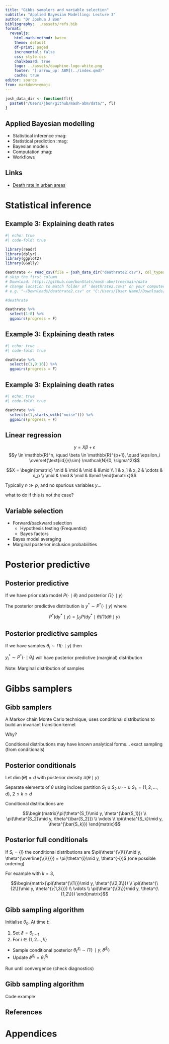 ```yaml
---
title: "Gibbs samplers and variable selection"
subtitle: "Applied Bayesian Modelling: Lecture 3"
author: "Dr Joshua J Bon"
bibliography: ../assets/refs.bib
format:
  revealjs:
    html-math-method: katex
    theme: default
    df-print: paged
    incremental: false 
    css: style.css
    chalkboard: true
    logo: ../assets/dauphine-logo-white.png
    footer: "[:arrow_up: ABM](../index.qmd)"
    cache: true
editor: source
from: markdown+emoji
---
```


```r

josh_data_dir <- function(fl){
  paste0("/Users/jbon/github/mash-abm/data/", fl)
}

```

## Applied Bayesian modelling

-   Statistical inference :mag:
-   Statistical prediction :mag:
-   Bayesian models
-   Computation :mag:
-   Workflows

::: callout-note
## Links 

- [Death rate in urban areas](https://github.com/bonStats/mash-abm/tree/main/data){target="_blank"}

:::

# Statistical inference

## Example 3: Explaining death rates


```r
#| echo: true
#| code-fold: true

library(readr)
library(dplyr)
library(ggplot2)
library(GGally)

deathrate <- read_csv(file = josh_data_dir("deathrate2.csv"), col_types = cols(col_skip(), col_guess()))
# skip the first column
# Download: https://github.com/bonStats/mash-abm/tree/main/data
# change location to match folder of 'deathrate2.csvs' on your computer
# e.g. "~/Downloads/deathrate2.csv" or "C:/Users/[User Name]/Downloads/deathrate2.csv"

#deathrate 

deathrate %>% 
  select(1:8) %>%
  ggpairs(progress = F)

```

## Example 3: Explaining death rates


```r
#| echo: true
#| code-fold: true

deathrate %>% 
  select(c(1,9:16)) %>%
  ggpairs(progress = F)

```

## Example 3: Explaining death rates


```r
#| echo: true
#| code-fold: true

deathrate %>% 
  select(c(1,starts_with("noise"))) %>%
  ggpairs(progress = F)

```

## Linear regression

$$y = X \beta + \epsilon$$
$$y \in \mathbb{R}^n, \quad \beta \in \mathbb{R}^{p+1}, \quad \epsilon_i \overset{\text{iid}}{\sim} \mathcal{N}(0, \sigma^2)$$

$$X = \begin{bmatrix}
  \mid  & \mid & \mid & &\mid \\
  1  & x_1 & x_2 & \cdots & x_p \\
  \mid  & \mid & \mid & &\mid
  \end{bmatrix}$$

Typically $n \gg p$, and no spurious variables $y$... 

what to do if this is not the case?

## Variable selection

- Forward/backward selection
  - Hypothesis testing (Frequentist)
  - Bayes factors
- Bayes model averaging
- Marginal posterior inclusion probabilities

# Posterior predictive

## Posterior predictive

If we have prior data model $P(\cdot\mid\theta)$ and posterior $\Pi(\cdot\mid y)$

The posterior predictive distribution is $y^\ast \sim P^\ast(\cdot\mid y)$ where

$$P^\ast (\mathrm{d}y^\ast \mid y) = \int_{\Theta}P(\mathrm{d}y^\ast\mid\theta) \Pi( \mathrm{d}\theta \mid y)$$

## Posterior predictive samples

If we have samples $\theta_i \sim \Pi( \cdot \mid y)$ then

$y^\ast_i \sim P^\ast(\cdot\mid \theta_i)$ will have posterior predictive (marginal) distribution

Note: Marginal distribution of samples


# Gibbs samplers

## Gibb samplers

A Markov chain Monte Carlo technique, uses conditional distributions to build an invariant transition kernel

Why?

Conditional distributions may have known analytical forms... exact sampling (from conditionals)

## Posterior conditionals

Let $\dim (\theta) = d$ with posterior density $\pi(\theta \mid y)$

Separate elements of $\theta$ using indices partition $S_1 \cup S_2 \cup \cdots \cup S_k = \{1,2,\ldots,d\}$, $2 \leq k \leq d$ 

Conditional distributions are

$$\begin{matrix}\pi(\theta^{S_1}\mid y, \theta^{\bar{S_1}}) \\ \pi(\theta^{S_2}\mid y, \theta^{\bar{S_2}}) \\ \vdots \\ \pi(\theta^{S_k}\mid y, \theta^{\bar{S_k}})   \end{matrix}$$

## Posterior full conditionals

If $S_i=\{i\}$ the conditional distributions are $\pi(\theta^{\{i\}}\mid y, \theta^{\overline{\{i\}}}) = \pi(\theta^{i}\mid y, \theta^{-i})$ (one possible ordering)

For example with $k=3$,

$$\begin{matrix}\pi(\theta^{\{1\}}\mid y, \theta^{\{2,3\}}) \\ \pi(\theta^{\{2\}}\mid y, \theta^{\{1,3\}}) \\ \vdots \\ \pi(\theta^{\{3\}}\mid y, \theta^{\{1,2\}})   \end{matrix}$$

## Gibb sampling algorithm

Initialise $\theta_0$. At time $t$:


1. Set $\vartheta = \theta_{t-1}$ 
2. For $i \in \{1,2\ldots,k\}$
  - Sample conditional posterior $\theta_t^{S_i} \sim \Pi(\cdot\mid y, \vartheta^{\bar{S}_i})$
  - Update $\vartheta^{S_i} = \theta_t^{S_i}$
  
Run until convergence (check diagnostics)


## Gibb sampling algorithm

Code example


## References

::: {#refs}
:::

# Appendices




